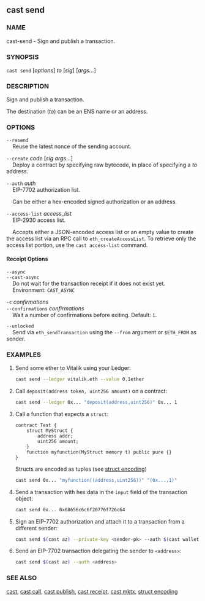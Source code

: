 
## cast send

### NAME

cast-send - Sign and publish a transaction.

### SYNOPSIS

`cast send` [*options*] _to_ [*sig*] [*args...*]

### DESCRIPTION

Sign and publish a transaction.

The destination (_to_) can be an ENS name or an address.

<SigDescription />

### OPTIONS

<TransactionOptions />

`--resend`  
&nbsp;&nbsp;&nbsp;&nbsp;Reuse the latest nonce of the sending account.

`--create` _code_ [*sig* *args...*]  
&nbsp;&nbsp;&nbsp;&nbsp;Deploy a contract by specifying raw bytecode, in place of specifying a _to_ address.

`--auth` _auth_  
&nbsp;&nbsp;&nbsp;&nbsp;EIP-7702 authorization list.

&nbsp;&nbsp;&nbsp;&nbsp;Can be either a hex-encoded signed authorization or an address.

`--access-list` _access_list_  
&nbsp;&nbsp;&nbsp;&nbsp;EIP-2930 access list.

&nbsp;&nbsp;&nbsp;&nbsp;Accepts either a JSON-encoded access list or an empty value to create the access list via an RPC call to `eth_createAccessList`. To retrieve only the access list portion, use the `cast access-list` command.

#### Receipt Options

`--async`  
`--cast-async`  
&nbsp;&nbsp;&nbsp;&nbsp;Do not wait for the transaction receipt if it does not exist yet.  
&nbsp;&nbsp;&nbsp;&nbsp;Environment: `CAST_ASYNC`

`-c` _confirmations_  
`--confirmations` _confirmations_  
&nbsp;&nbsp;&nbsp;&nbsp;Wait a number of confirmations before exiting. Default: `1`.

<WalletOptions />

`--unlocked`  
&nbsp;&nbsp;&nbsp;&nbsp;Send via `eth_sendTransaction` using the `--from` argument or `$ETH_FROM` as sender.

<RpcOptions />

<EtherscanOptions />

<DisplayOptions />

<CommonOptions />

### EXAMPLES

1. Send some ether to Vitalik using your Ledger:

   ```sh
   cast send --ledger vitalik.eth --value 0.1ether
   ```

2. Call `deposit(address token, uint256 amount)` on a contract:

   ```sh
   cast send --ledger 0x... "deposit(address,uint256)" 0x... 1
   ```

3. Call a function that expects a `struct`:

   ```solidity
   contract Test {
       struct MyStruct {
           address addr;
           uint256 amount;
       }
       function myfunction(MyStruct memory t) public pure {}
   }
   ```

   Structs are encoded as tuples (see [struct encoding](../../misc/struct-encoding.md))

   ```sh
   cast send 0x... "myfunction((address,uint256))" "(0x...,1)"
   ```

4. Send a transaction with hex data in the `input` field of the transaction object:

   ```sh
   cast send 0x... 0x68656c6c6f20776f726c64
   ```

5. Sign an EIP-7702 authorization and attach it to a transaction from a different sender:

   ```sh
   cast send $(cast az) --private-key <sender-pk> --auth $(cast wallet sign-auth <address> --private-key <delegator-pk>)
   ```

6. Send an EIP-7702 transaction delegating the sender to `<address>`:
   ```sh
   cast send $(cast az) --auth <address>
   ```

### SEE ALSO

[cast](./cast.md), [cast call](./cast-call.md), [cast publish](./cast-publish.md), [cast receipt](./cast-receipt.md), [cast mktx](./cast-mktx.md), [struct encoding](../../misc/struct-encoding.md)
